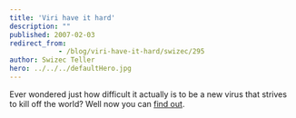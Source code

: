 ```yaml
---
title: 'Viri have it hard'
description: ""
published: 2007-02-03
redirect_from: 
            - /blog/viri-have-it-hard/swizec/295
author: Swizec Teller
hero: ../../../defaultHero.jpg
---
```

Ever wondered just how difficult it actually is to be a new virus that strives to kill off the world? Well now you can [find out](http://www.newgrounds.com/portal/view/360724).